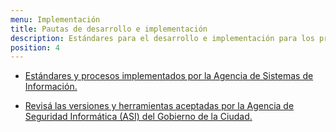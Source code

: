 ```yaml
---
menu: Implementación
title: Pautas de desarrollo e implementación
description: Estándares para el desarrollo e implementación para los productos digitales del GCBA.
position: 4
---
```


- [Estándares y procesos implementados por la Agencia de Sistemas de Información.](https://asijira-confluence.buenosaires.gob.ar/pages/viewpage.action?pageId=58108303)

- [Revisá las versiones y herramientas aceptadas por la Agencia de Seguridad Informática (ASI) del Gobierno de la Ciudad.](https://asijira-confluence.buenosaires.gob.ar/display/ASI/Versiones++y+Herramientas+aceptadas+por+la+ASI)

